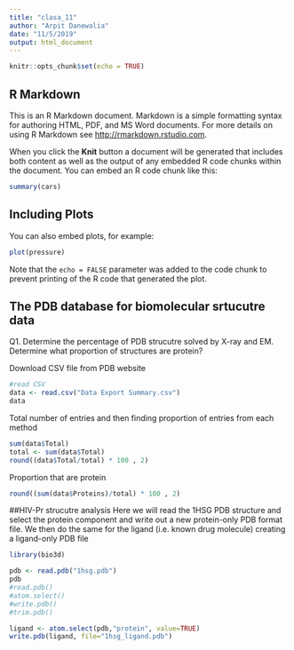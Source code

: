 ```yaml
---
title: "clasa_11"
author: "Arpit Danewalia"
date: "11/5/2019"
output: html_document
---
```


```r
knitr::opts_chunk$set(echo = TRUE)
```

## R Markdown

This is an R Markdown document. Markdown is a simple formatting syntax for authoring HTML, PDF, and MS Word documents. For more details on using R Markdown see <http://rmarkdown.rstudio.com>.

When you click the **Knit** button a document will be generated that includes both content as well as the output of any embedded R code chunks within the document. You can embed an R code chunk like this:

```r
summary(cars)
```

## Including Plots

You can also embed plots, for example:

```r
plot(pressure)
```

Note that the `echo = FALSE` parameter was added to the code chunk to prevent printing of the R code that generated the plot.

## The PDB database for biomolecular srtucutre data 

Q1. Determine the percentage of PDB strucutre solved by X-ray and EM. Determine what proportion of structures are protein?

Download CSV file from PDB website
```r
#read CSV
data <- read.csv("Data Export Summary.csv")
data
```

Total number of entries and then finding proportion of entries from each method
```r
sum(data$Total)
total <- sum(data$Total)
round((data$Total/total) * 100 , 2)

```

Proportion that are protein
```r
round((sum(data$Proteins)/total) * 100 , 2)
```


##HIV-Pr strucutre analysis 
Here we will read the 1HSG PDB structure and select the protein component and write out a new protein-only PDB format file. We then do the same for the ligand (i.e. known drug molecule) creating a ligand-only PDB file 

```r
library(bio3d)

pdb <- read.pdb("1hsg.pdb")
pdb
#read.pdb()
#atom.select()
#write.pdb()
#trim.pdb()
```

```r
ligand <- atom.select(pdb,"protein", value=TRUE)
write.pdb(ligand, file="1hsg_ligand.pdb")
```
















